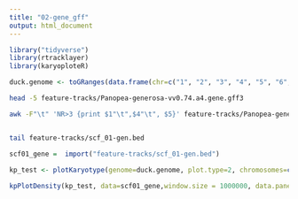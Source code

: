 ```yaml
---
title: "02-gene_gff"
output: html_document
---
```


```r
library("tidyverse")
library(rtracklayer)
library(karyoploteR)
```


```r
duck.genome <- toGRanges(data.frame(chr=c("1", "2", "3", "4", "5", "6", "7", "8", "9", "10", "11", "12", "13", "14", "15", "16", "17", "18" ), start=c(1, 1, 1, 1, 1, 1, 1, 1, 1, 1, 1, 1, 1, 1, 1, 1, 1, 1 ), end=c(89643857,	69596280,	57743597, 65288255, 67248332, 61759565, 43120122, 61151155, 38581958, 53961475, 51449921, 50438331, 44396874, 45393038, 47938513, 31980953, 34923512,	27737463)))
```


```bash
head -5 feature-tracks/Panopea-generosa-vv0.74.a4.gene.gff3
```


```bash
awk -F"\t" 'NR>3 {print $1"\t",$4"\t", $5}' feature-tracks/Panopea-generosa-vv0.74.a4.gene.gff3 | sed 's/PGA_scaffold1__77_contigs__length_89643857/1/g' | grep -v "scaffold" > feature-tracks/scf_01-gen.bed


tail feature-tracks/scf_01-gen.bed
```



```r
scf01_gene =  import("feature-tracks/scf_01-gen.bed")

kp_test <- plotKaryotype(genome=duck.genome, plot.type=2, chromosomes=c("1", "2", "18"))
  
kpPlotDensity(kp_test, data=scf01_gene,window.size = 1000000, data.panel=1)  






```
